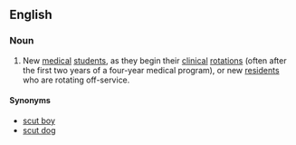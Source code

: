 ==English==

===Noun===
{{en-noun|sg=[[scut]] [[monkey]]}}

# {{slang|medical}} New [[medical]] [[student]]s, as they begin their [[clinical]] [[rotation]]s (often after the first two years of a four-year medical program), or new [[residents]] who are rotating off-service. 

====Synonyms====
*[[scut boy]] 
*[[scut dog]]